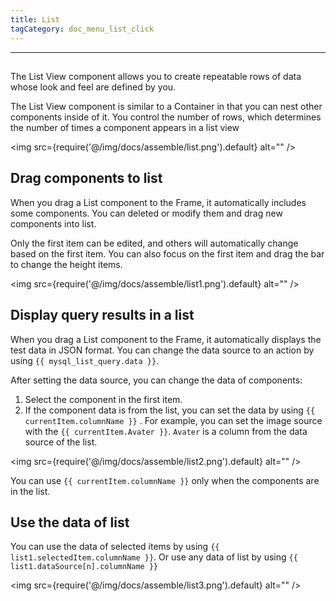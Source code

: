 ```yaml
---
title: List
tagCategory: doc_menu_list_click
---
```

---

## <Heading hidden>List</Heading>

The List View component allows you to create repeatable rows of data whose look and feel are defined by you.

The List View component is similar to a Container in that you can nest other components inside of it. You control the number of rows, which determines the number of times a component appears in a list view

<img
  src={require('@/img/docs/assemble/list.png').default}
  alt=""
/>

## Drag components to list

When you drag a List component to the Frame, it automatically includes some components. You can deleted or modify them and drag new components into list.

Only the first item can be edited, and others will automatically change based on the first item. You can also focus on the first item and drag the bar to change the height items.

<img
  src={require('@/img/docs/assemble/list1.png').default}
  alt=""
/>

## Display query results in a list

When you drag a List component to the Frame, it automatically displays the test data in JSON format. You can change the data source to an action by using `{{ mysql_list_query.data }}`.

After setting the data source, you can change the data of components:

1. Select the component in the first item.
2. If the component data is from the list, you can set the data by using `{{ currentItem.columnName }}` . For example, you can set the image source with the `{{ currentItem.Avater }}`. `Avater` is a column from the data source of the list.

<img
  src={require('@/img/docs/assemble/list2.png').default}
  alt=""
/>

You can use  `{{ currentItem.columnName }}` only when the components are in the list.

## Use the data of list

You can use the data of selected items by using `{{ list1.selectedItem.columnName }}`. Or use any data of list by using `{{ list1.dataSource[n].columnName }}`

<img
  src={require('@/img/docs/assemble/list3.png').default}
  alt=""
/>
